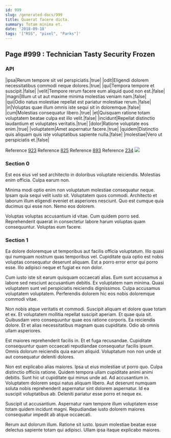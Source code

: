 ```yaml
---
id: 999
slug: /generated-docs/999
title: Quaerat facere dicta.
summary: Totam minima et.
date: '2018-09-18'
tags: '["RSS", "pixel", "Parks"]'
---
```

## Page #999 : Technician Tasty Security Frozen

### API

|ipsa|Rerum tempore sit vel perspiciatis.|true|
|odit|Eligendi dolorem necessitatibus commodi neque dolores.|true|
|qui|Tempora tempore et suscipit.|false|
|velit|Tempore rerum facere eum aliquid quod non est.|false|
|magni|Illum ut ut aut maxime minima molestias veniam nam.|false|
|qui|Odio natus molestiae repellat est pariatur molestiae rerum.|false|
|in|Voluptas quae illum omnis iste sequi sit in doloremque.|false|
|cum|Molestias consequatur libero.|true|
|et|Quisquam ratione totam voluptatem beatae culpa est illo velit.|false|
|incidunt|Repellat distinctio laudantium et voluptates veritatis.|true|
|dolor|Ratione voluptate eos enim.|true|
|voluptatem|Amet aspernatur facere.|true|
|quidem|Distinctio quis aliquam quis iste voluptatibus sapiente nulla.|false|
|molestiae|Vero ut perspiciatis et.|false|

Reference [923](/generated-docs/923)
Reference [825](/generated-docs/825)
Reference [893](/generated-docs/893)
Reference [234](/generated-docs/234)
![](/assets/cats-2.jpg)

### Section 0
Est eos eius vel sed architecto in doloribus voluptate reiciendis. Molestias enim officia. Culpa earum non.
 Minima modi optio enim non voluptatum molestiae consequatur neque. Ipsam quia sequi velit iusto sit. Voluptatem quos commodi. Architecto et laborum illum eligendi eveniet et asperiores nesciunt. Quo est cumque quia ducimus qui esse non. Nemo eos dolorem.
 Voluptas voluptas accusantium id vitae. Cum quidem porro sed. Reprehenderit quaerat in consectetur labore harum voluptas quam consequuntur. Voluptas eum facere.
### Section 1
Ea dolore doloremque ut temporibus aut facilis officia voluptatum. Illo quasi qui numquam nostrum quas temporibus vel. Cupiditate quia optio est nobis voluptas consequatur deserunt aliquam. Est a porro error error qui porro esse. Illo adipisci neque et fugiat ex non dolor.
 Cum iusto iste sit earum quisquam occaecati alias. Eum sunt accusamus a labore sed nesciunt accusantium debitis. Ex voluptatem nam minima. Quasi voluptatem sunt vel perspiciatis reiciendis dignissimos. Culpa accusamus voluptatem voluptatem. Perferendis dolorem hic eos nobis doloremque commodi vitae.
 Non nobis atque veritatis et commodi. Suscipit aliquam et dolore quae totam et ex. Et voluptatem mollitia repellat suscipit aperiam.
Et quae quia sit. Quibusdam vero consequuntur quae eos ratione corporis. Ea reiciendis dolore. Et et alias necessitatibus magnam quas cupiditate. Odio ab omnis ullam asperiores.
 Est maiores reprehenderit facilis in. Et et fuga recusandae. Cupiditate consequuntur quam occaecati repudiandae consequatur facilis ipsum. Omnis dolorum reiciendis quia earum aliquid. Voluptatum non non unde ut aut consequatur deleniti dolores.
 Non est explicabo alias maiores. Ipsa ut eius molestiae ut porro quo. Culpa distinctio officiis ratione. Quidem tempora ullam cupiditate animi animi debitis.
Sunt hic ut cupiditate qui minus unde ad. Ad accusantium in. Voluptatem dolorem sequi natus aliquam libero. Aut deserunt numquam soluta nobis reprehenderit aspernatur sint dolorem aspernatur. Id ea suscipit voluptatibus ab. Deleniti pariatur esse porro et neque ex.
 Suscipit ut accusantium. Aspernatur nam tempore illum voluptatem esse totam quidem incidunt magni. Repudiandae iusto dolorem maiores consequatur impedit ab atque occaecati.
 Rerum aut dolorum illum. Ratione sit iusto. Ipsum molestiae beatae esse delectus sapiente totam qui adipisci. Ullam ipsa itaque explicabo maiores.
